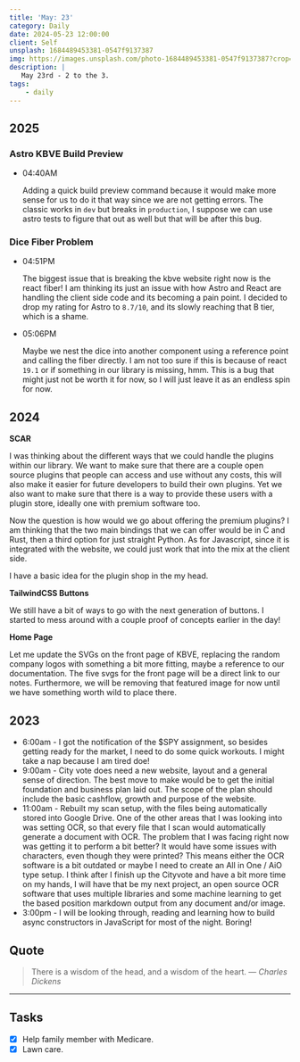 ```yaml
---
title: 'May: 23'
category: Daily
date: 2024-05-23 12:00:00
client: Self
unsplash: 1684489453381-0547f9137387
img: https://images.unsplash.com/photo-1684489453381-0547f9137387?crop=entropy&cs=srgb&fm=jpg&ixid=MnwzNjM5Nzd8MHwxfHJhbmRvbXx8fHx8fHx8fDE2ODE3NDg2ODY&ixlib=rb-4.0.3&q=85
description: |
   May 23rd - 2 to the 3.
tags:
    - daily
---
```


## 2025

### Astro KBVE Build Preview

-   04:40AM

    Adding a quick build preview command because it would make more sense for us to do it that way since we are not getting errors.
    The classic works in `dev` but breaks in `production`, I suppose we can use astro tests to figure that out as well but that will be after this bug.

### Dice Fiber Problem

-   04:51PM

    The biggest issue that is breaking the kbve website right now is the react fiber!
    I am thinking its just an issue with how Astro and React are handling the client side code and its becoming a pain point.
    I decided to drop my rating for Astro to `8.7/10`, and its slowly reaching that B tier, which is a shame.

-   05:06PM

    Maybe we nest the dice into another component using a reference point and calling the fiber directly.
    I am not too sure if this is because of react `19.1` or if something in our library is missing, hmm.
    This is a bug that might just not be worth it for now, so I will just leave it as an endless spin for now.

## 2024

**SCAR**

I was thinking about the different ways that we could handle the plugins within our library.
We want to make sure that there are a couple open source plugins that people can access and use without any costs, this will also make it easier for future developers to build their own plugins.
Yet we also want to make sure that there is a way to provide these users with a plugin store, ideally one with premium software too.

Now the question is how would we go about offering the premium plugins?
I am thinking that the two main bindings that we can offer would be in C and Rust, then a third option for just straight Python.
As for Javascript, since it is integrated with the website, we could just work that into the mix at the client side. 

I have a basic idea for the plugin shop in the my head. 

**TailwindCSS Buttons**

We still have a bit of ways to go with the next generation of buttons.
I started to mess around with a couple proof of concepts earlier in the day!

**Home Page**

Let me update the SVGs on the front page of KBVE, replacing the random company logos with something a bit more fitting, maybe a reference to our documentation.
The five svgs for the front page will be a direct link to our notes.
Furthermore, we will be removing that featured image for now until we have something worth wild to place there.

## 2023

- 6:00am - I got the notification of the $SPY assignment, so besides getting ready for the market, I need to do some quick workouts. I might take a nap because I am tired doe!
- 9:00am - City vote does need a new website, layout and a general sense of direction. The best move to make would be to get the initial foundation and business plan laid out. The scope of the plan should include the basic cashflow, growth and purpose of the website.
- 11:00am - Rebuilt my scan setup, with the files being automatically stored into Google Drive. One of the other areas that I was looking into was setting OCR, so that every file that I scan would automatically generate a document with OCR. The problem that I was facing right now was getting it to perform a bit better? It would have some issues with characters, even though they were printed? This means either the OCR software is a bit outdated or maybe I need to create an All in One / AiO type setup. I think after I finish up the Cityvote and have a bit more time on my hands, I will have that be my next project, an open source OCR software that uses multiple libraries and some machine learning to get the based position markdown output from any document and/or image. 
- 3:00pm - I will be looking through, reading and learning how to build async constructors in JavaScript for most of the night. Boring!

## Quote

> There is a wisdom of the head, and a wisdom of the heart.
> — <cite>Charles Dickens</cite>

---

## Tasks

- [x] Help family member with Medicare.
- [x] Lawn care.